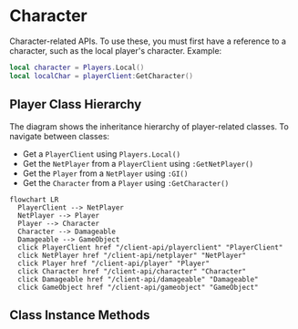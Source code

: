 
# Character

Character-related APIs. To use these, you must first have a reference to a character, such as the local player's character. Example:

```lua
local character = Players.Local()
local localChar = playerClient:GetCharacter()
```


## Player Class Hierarchy

The diagram shows the inheritance hierarchy of player-related classes. To navigate between classes:
- Get a `PlayerClient` using `Players.Local()`
- Get the `NetPlayer` from a `PlayerClient` using `:GetNetPlayer()`
- Get the `Player` from a `NetPlayer` using `:GI()`
- Get the `Character` from a `Player` using `:GetCharacter()`


```mermaid
flowchart LR
  PlayerClient --> NetPlayer
  NetPlayer --> Player
  Player --> Character
  Character --> Damageable
  Damageable --> GameObject
  click PlayerClient href "/client-api/playerclient" "PlayerClient"
  click NetPlayer href "/client-api/netplayer" "NetPlayer"
  click Player href "/client-api/player" "Player"
  click Character href "/client-api/character" "Character"
  click Damageable href "/client-api/damageable" "Damageable"
  click GameObject href "/client-api/gameobject" "GameObject"
```

## Class Instance Methods

<InheritedComponent className="Character" />


